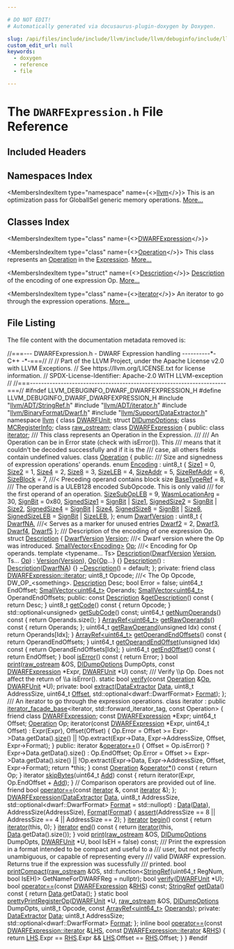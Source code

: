 ```yaml
---

# DO NOT EDIT!
# Automatically generated via docusaurus-plugin-doxygen by Doxygen.

slug: /api/files/include/include/llvm/include/llvm/debuginfo/include/llvm/debuginfo/dwarf/dwarfexpression-h
custom_edit_url: null
keywords:
  - doxygen
  - reference
  - file

---
```





# The `DWARFExpression.h` File Reference

<DoxygenPage pluginConfig={pluginConfig}>



## Included Headers

<IncludesList>
<IncludesListItem
  filePath="llvm/ADT/StringRef.h"
  permalink="/docs/api/files/include/include/llvm/include/llvm/adt/stringref-h"
  isLocal="true" />
<IncludesListItem
  filePath="llvm/ADT/iterator.h"
  permalink="/docs/api/files/include/include/llvm/include/llvm/adt/iterator-h"
  isLocal="true" />
<IncludesListItem
  filePath="llvm/BinaryFormat/Dwarf.h"
  permalink="/docs/api/files/include/include/llvm/include/llvm/binaryformat/dwarf-h"
  isLocal="true" />
<IncludesListItem
  filePath="llvm/Support/DataExtractor.h"
  permalink="/docs/api/files/include/include/llvm/include/llvm/support/dataextractor-h"
  isLocal="true" />
</IncludesList>

## Namespaces Index

<MembersIndex>

<MembersIndexItem
  type="namespace"
  name={<><a href="/docs/api/namespaces/llvm">llvm</a></>}>
This is an optimization pass for GlobalISel generic memory operations. <a href="/docs/api/namespaces/llvm/#details">More...</a>
</MembersIndexItem>

</MembersIndex>

## Classes Index

<MembersIndex>

<MembersIndexItem
  type="class"
  name={<><a href="/docs/api/classes/llvm/dwarfexpression-1">DWARFExpression</a></>}>
</MembersIndexItem>

<MembersIndexItem
  type="class"
  name={<><a href="/docs/api/classes/llvm/dwarfexpression/operation">Operation</a></>}>
This class represents an <a href="/docs/api/classes/llvm/dwarfexpression/operation">Operation</a> in the <a href="/docs/api/classes/llvm/expression">Expression</a>. <a href="/docs/api/classes/llvm/dwarfexpression/operation/#details">More...</a>
</MembersIndexItem>

<MembersIndexItem
  type="struct"
  name={<><a href="/docs/api/structs/llvm/dwarfexpression/operation/description">Description</a></>}>
<a href="/docs/api/structs/llvm/dwarfexpression/operation/description">Description</a> of the encoding of one expression Op. <a href="/docs/api/structs/llvm/dwarfexpression/operation/description/#details">More...</a>
</MembersIndexItem>

<MembersIndexItem
  type="class"
  name={<><a href="/docs/api/classes/llvm/dwarfexpression/iterator">iterator</a></>}>
An iterator to go through the expression operations. <a href="/docs/api/classes/llvm/dwarfexpression/iterator/#details">More...</a>
</MembersIndexItem>

</MembersIndex>


## File Listing

The file content with the documentation metadata removed is:

<ProgramListing>

<Link id="l00001" /><CodeLine lineNumber="1"><Highlight kind="comment">//===--- DWARFExpression.h - DWARF Expression handling ----------&#42;- C++ -&#42;-===//</Highlight><Highlight kind="normal"></Highlight></CodeLine>
<Link id="l00002" /><CodeLine lineNumber="2"><Highlight kind="normal"></Highlight><Highlight kind="comment">//</Highlight><Highlight kind="normal"></Highlight></CodeLine>
<Link id="l00003" /><CodeLine lineNumber="3"><Highlight kind="normal"></Highlight><Highlight kind="comment">// Part of the LLVM Project, under the Apache License v2.0 with LLVM Exceptions.</Highlight><Highlight kind="normal"></Highlight></CodeLine>
<Link id="l00004" /><CodeLine lineNumber="4"><Highlight kind="normal"></Highlight><Highlight kind="comment">// See https://llvm.org/LICENSE.txt for license information.</Highlight><Highlight kind="normal"></Highlight></CodeLine>
<Link id="l00005" /><CodeLine lineNumber="5"><Highlight kind="normal"></Highlight><Highlight kind="comment">// SPDX-License-Identifier: Apache-2.0 WITH LLVM-exception</Highlight><Highlight kind="normal"></Highlight></CodeLine>
<Link id="l00006" /><CodeLine lineNumber="6"><Highlight kind="normal"></Highlight><Highlight kind="comment">//</Highlight><Highlight kind="normal"></Highlight></CodeLine>
<Link id="l00007" /><CodeLine lineNumber="7"><Highlight kind="normal"></Highlight><Highlight kind="comment">//===----------------------------------------------------------------------===//</Highlight><Highlight kind="normal"></Highlight></CodeLine>
<Link id="l00008" /><CodeLine lineNumber="8"><Highlight kind="normal"></Highlight></CodeLine>
<Link id="l00009" /><CodeLine lineNumber="9"><Highlight kind="normal"></Highlight><Highlight kind="preprocessor">#ifndef LLVM&#95;DEBUGINFO&#95;DWARF&#95;DWARFEXPRESSION&#95;H</Highlight><Highlight kind="normal"></Highlight></CodeLine>
<Link id="l00010" /><CodeLine lineNumber="10"><Highlight kind="normal"></Highlight><Highlight kind="preprocessor">#define LLVM&#95;DEBUGINFO&#95;DWARF&#95;DWARFEXPRESSION&#95;H</Highlight><Highlight kind="normal"></Highlight></CodeLine>
<Link id="l00011" /><CodeLine lineNumber="11"><Highlight kind="normal"></Highlight></CodeLine>
<Link id="l00012" /><CodeLine lineNumber="12"><Highlight kind="normal"></Highlight><Highlight kind="preprocessor">#include &quot;<a href="/docs/api/files/include/include/llvm/include/llvm/adt/stringref-h">llvm/ADT/StringRef.h</a>&quot;</Highlight><Highlight kind="normal"></Highlight></CodeLine>
<Link id="l00013" /><CodeLine lineNumber="13"><Highlight kind="normal"></Highlight><Highlight kind="preprocessor">#include &quot;<a href="/docs/api/files/include/include/llvm/include/llvm/adt/iterator-h">llvm/ADT/iterator.h</a>&quot;</Highlight><Highlight kind="normal"></Highlight></CodeLine>
<Link id="l00014" /><CodeLine lineNumber="14"><Highlight kind="normal"></Highlight><Highlight kind="preprocessor">#include &quot;<a href="/docs/api/files/include/include/llvm/include/llvm/binaryformat/dwarf-h">llvm/BinaryFormat/Dwarf.h</a>&quot;</Highlight><Highlight kind="normal"></Highlight></CodeLine>
<Link id="l00015" /><CodeLine lineNumber="15"><Highlight kind="normal"></Highlight><Highlight kind="preprocessor">#include &quot;<a href="/docs/api/files/include/include/llvm/include/llvm/support/dataextractor-h">llvm/Support/DataExtractor.h</a>&quot;</Highlight><Highlight kind="normal"></Highlight></CodeLine>
<Link id="l00016" /><CodeLine lineNumber="16"><Highlight kind="normal"></Highlight></CodeLine>
<Link id="l00017" /><CodeLine lineNumber="17"><Highlight kind="normal"></Highlight><Highlight kind="keyword">namespace </Highlight><Highlight kind="normal"><a href="/docs/api/namespaces/llvm">llvm</a> &#123;</Highlight></CodeLine>
<Link id="l00018" /><CodeLine lineNumber="18"><Highlight kind="normal"></Highlight><Highlight kind="keyword">class </Highlight><Highlight kind="normal"><a href="/docs/api/classes/llvm/dwarfunit-1">DWARFUnit</a>;</Highlight></CodeLine>
<Link id="l00019" /><CodeLine lineNumber="19"><Highlight kind="normal"></Highlight><Highlight kind="keyword">struct </Highlight><Highlight kind="normal"><a href="/docs/api/structs/llvm/didumpoptions">DIDumpOptions</a>;</Highlight></CodeLine>
<Link id="l00020" /><CodeLine lineNumber="20"><Highlight kind="normal"></Highlight><Highlight kind="keyword">class </Highlight><Highlight kind="normal"><a href="/docs/api/classes/llvm/mcregisterinfo">MCRegisterInfo</a>;</Highlight></CodeLine>
<Link id="l00021" /><CodeLine lineNumber="21"><Highlight kind="normal"></Highlight><Highlight kind="keyword">class </Highlight><Highlight kind="normal"><a href="/docs/api/classes/llvm/raw-ostream">raw&#95;ostream</a>;</Highlight></CodeLine>
<Link id="l00022" /><CodeLine lineNumber="22"><Highlight kind="normal"></Highlight></CodeLine>
<Link id="l00023" /><CodeLine lineNumber="23" lineLink="/docs/api/classes/llvm/dwarfexpression-1"><Highlight kind="normal"></Highlight><Highlight kind="keyword">class </Highlight><Highlight kind="normal"><a href="/docs/api/classes/llvm/dwarfexpression-1/#ab1da4c7677c71f2ea59e6c08a9530649">DWARFExpression</a> &#123;</Highlight></CodeLine>
<Link id="l00024" /><CodeLine lineNumber="24"><Highlight kind="normal"></Highlight><Highlight kind="keyword">public</Highlight><Highlight kind="normal">:</Highlight></CodeLine>
<Link id="l00025" /><CodeLine lineNumber="25"><Highlight kind="normal">  </Highlight><Highlight kind="keyword">class </Highlight><Highlight kind="normal"><a href="/docs/api/classes/llvm/dwarfexpression/iterator">iterator</a>;</Highlight></CodeLine>
<Link id="l00026" /><CodeLine lineNumber="26"><Highlight kind="normal"></Highlight><Highlight kind="comment"></Highlight></CodeLine>
<Link id="l00027" /><CodeLine lineNumber="27"><Highlight kind="comment">  /// This class represents an Operation in the Expression.</Highlight></CodeLine>
<Link id="l00028" /><CodeLine lineNumber="28"><Highlight kind="comment">  ///</Highlight></CodeLine>
<Link id="l00029" /><CodeLine lineNumber="29"><Highlight kind="comment">  /// An Operation can be in Error state (check with isError()). This</Highlight></CodeLine>
<Link id="l00030" /><CodeLine lineNumber="30"><Highlight kind="comment">  /// means that it couldn&#39;t be decoded successfully and if it is the</Highlight></CodeLine>
<Link id="l00031" /><CodeLine lineNumber="31"><Highlight kind="comment">  /// case, all others fields contain undefined values.</Highlight><Highlight kind="normal"></Highlight></CodeLine>
<Link id="l00032" /><CodeLine lineNumber="32" lineLink="/docs/api/classes/llvm/dwarfexpression/operation"><Highlight kind="normal">  </Highlight><Highlight kind="keyword">class </Highlight><Highlight kind="normal"><a href="/docs/api/classes/llvm/dwarfexpression/operation">Operation</a> &#123;</Highlight></CodeLine>
<Link id="l00033" /><CodeLine lineNumber="33"><Highlight kind="normal">  </Highlight><Highlight kind="keyword">public</Highlight><Highlight kind="normal">:</Highlight><Highlight kind="comment"></Highlight></CodeLine>
<Link id="l00034" /><CodeLine lineNumber="34"><Highlight kind="comment">    /// Size and signedness of expression operations&#39; operands.</Highlight><Highlight kind="normal"></Highlight></CodeLine>
<Link id="l00035" /><CodeLine lineNumber="35" lineLink="/docs/api/classes/llvm/dwarfexpression/operation/#a8f965a4aa6c5f05ac1b790daf7835212"><Highlight kind="normal">    </Highlight><Highlight kind="keyword">enum</Highlight><Highlight kind="normal"> <a href="/docs/api/classes/llvm/dwarfexpression/operation/#a8f965a4aa6c5f05ac1b790daf7835212">Encoding</a> : uint8&#95;t &#123;</Highlight></CodeLine>
<Link id="l00036" /><CodeLine lineNumber="36" lineLink="/docs/api/classes/llvm/dwarfexpression/operation/#a8f965a4aa6c5f05ac1b790daf7835212af3830bdf6a6fda33841de6599e974ced"><Highlight kind="normal">      <a href="/docs/api/classes/llvm/dwarfexpression/operation/#a8f965a4aa6c5f05ac1b790daf7835212af3830bdf6a6fda33841de6599e974ced">Size1</a> = 0,</Highlight></CodeLine>
<Link id="l00037" /><CodeLine lineNumber="37" lineLink="/docs/api/classes/llvm/dwarfexpression/operation/#a8f965a4aa6c5f05ac1b790daf7835212a0e840b6280705f0208bd34514c34e5e4"><Highlight kind="normal">      <a href="/docs/api/classes/llvm/dwarfexpression/operation/#a8f965a4aa6c5f05ac1b790daf7835212a0e840b6280705f0208bd34514c34e5e4">Size2</a> = 1,</Highlight></CodeLine>
<Link id="l00038" /><CodeLine lineNumber="38" lineLink="/docs/api/classes/llvm/dwarfexpression/operation/#a8f965a4aa6c5f05ac1b790daf7835212af42a0f5274d0ad0e7391aaaf968efb50"><Highlight kind="normal">      <a href="/docs/api/classes/llvm/dwarfexpression/operation/#a8f965a4aa6c5f05ac1b790daf7835212af42a0f5274d0ad0e7391aaaf968efb50">Size4</a> = 2,</Highlight></CodeLine>
<Link id="l00039" /><CodeLine lineNumber="39" lineLink="/docs/api/classes/llvm/dwarfexpression/operation/#a8f965a4aa6c5f05ac1b790daf7835212a4fc6d7a9ff4ad84686b1f220ffefe2ef"><Highlight kind="normal">      <a href="/docs/api/classes/llvm/dwarfexpression/operation/#a8f965a4aa6c5f05ac1b790daf7835212a4fc6d7a9ff4ad84686b1f220ffefe2ef">Size8</a> = 3,</Highlight></CodeLine>
<Link id="l00040" /><CodeLine lineNumber="40" lineLink="/docs/api/classes/llvm/dwarfexpression/operation/#a8f965a4aa6c5f05ac1b790daf7835212aa98794e3f341784d5ff17290cdd32ea5"><Highlight kind="normal">      <a href="/docs/api/classes/llvm/dwarfexpression/operation/#a8f965a4aa6c5f05ac1b790daf7835212aa98794e3f341784d5ff17290cdd32ea5">SizeLEB</a> = 4,</Highlight></CodeLine>
<Link id="l00041" /><CodeLine lineNumber="41" lineLink="/docs/api/classes/llvm/dwarfexpression/operation/#a8f965a4aa6c5f05ac1b790daf7835212a990b7c4f4bd4820a5325ee7dcddc4763"><Highlight kind="normal">      <a href="/docs/api/classes/llvm/dwarfexpression/operation/#a8f965a4aa6c5f05ac1b790daf7835212a990b7c4f4bd4820a5325ee7dcddc4763">SizeAddr</a> = 5,</Highlight></CodeLine>
<Link id="l00042" /><CodeLine lineNumber="42" lineLink="/docs/api/classes/llvm/dwarfexpression/operation/#a8f965a4aa6c5f05ac1b790daf7835212a8528bbd574f06855be37866533de01d6"><Highlight kind="normal">      <a href="/docs/api/classes/llvm/dwarfexpression/operation/#a8f965a4aa6c5f05ac1b790daf7835212a8528bbd574f06855be37866533de01d6">SizeRefAddr</a> = 6,</Highlight></CodeLine>
<Link id="l00043" /><CodeLine lineNumber="43" lineLink="/docs/api/classes/llvm/dwarfexpression/operation/#a8f965a4aa6c5f05ac1b790daf7835212a877bac601867c985506cbf6f30cdd209"><Highlight kind="normal">      <a href="/docs/api/classes/llvm/dwarfexpression/operation/#a8f965a4aa6c5f05ac1b790daf7835212a877bac601867c985506cbf6f30cdd209">SizeBlock</a> = 7, </Highlight><Highlight kind="comment">///&lt; Preceding operand contains block size</Highlight><Highlight kind="normal"></Highlight></CodeLine>
<Link id="l00044" /><CodeLine lineNumber="44" lineLink="/docs/api/classes/llvm/dwarfexpression/operation/#a8f965a4aa6c5f05ac1b790daf7835212a10c68018ca1e7d09e9777cba09326ac1"><Highlight kind="normal">      <a href="/docs/api/classes/llvm/dwarfexpression/operation/#a8f965a4aa6c5f05ac1b790daf7835212a10c68018ca1e7d09e9777cba09326ac1">BaseTypeRef</a> = 8,</Highlight><Highlight kind="comment"></Highlight></CodeLine>
<Link id="l00045" /><CodeLine lineNumber="45"><Highlight kind="comment">      /// The operand is a ULEB128 encoded SubOpcode. This is only valid</Highlight></CodeLine>
<Link id="l00046" /><CodeLine lineNumber="46"><Highlight kind="comment">      /// for the first operand of an operation.</Highlight><Highlight kind="normal"></Highlight></CodeLine>
<Link id="l00047" /><CodeLine lineNumber="47" lineLink="/docs/api/classes/llvm/dwarfexpression/operation/#a8f965a4aa6c5f05ac1b790daf7835212a6ea2b8307d1f37c2144048e698e5e860"><Highlight kind="normal">      <a href="/docs/api/classes/llvm/dwarfexpression/operation/#a8f965a4aa6c5f05ac1b790daf7835212a6ea2b8307d1f37c2144048e698e5e860">SizeSubOpLEB</a> = 9,</Highlight></CodeLine>
<Link id="l00048" /><CodeLine lineNumber="48" lineLink="/docs/api/classes/llvm/dwarfexpression/operation/#a8f965a4aa6c5f05ac1b790daf7835212a6dcbaccc7f65c53223f151e7765397bb"><Highlight kind="normal">      <a href="/docs/api/classes/llvm/dwarfexpression/operation/#a8f965a4aa6c5f05ac1b790daf7835212a6dcbaccc7f65c53223f151e7765397bb">WasmLocationArg</a> = 30,</Highlight></CodeLine>
<Link id="l00049" /><CodeLine lineNumber="49" lineLink="/docs/api/classes/llvm/dwarfexpression/operation/#a8f965a4aa6c5f05ac1b790daf7835212a58b928ac1bd9bca3d95bfc45974ee6c1"><Highlight kind="normal">      <a href="/docs/api/classes/llvm/dwarfexpression/operation/#a8f965a4aa6c5f05ac1b790daf7835212a58b928ac1bd9bca3d95bfc45974ee6c1">SignBit</a> = 0x80,</Highlight></CodeLine>
<Link id="l00050" /><CodeLine lineNumber="50" lineLink="/docs/api/classes/llvm/dwarfexpression/operation/#a8f965a4aa6c5f05ac1b790daf7835212a90fdfbe497b60daccb6fd082ed9084d2"><Highlight kind="normal">      <a href="/docs/api/classes/llvm/dwarfexpression/operation/#a8f965a4aa6c5f05ac1b790daf7835212a90fdfbe497b60daccb6fd082ed9084d2">SignedSize1</a> = <a href="/docs/api/classes/llvm/dwarfexpression/operation/#a8f965a4aa6c5f05ac1b790daf7835212a58b928ac1bd9bca3d95bfc45974ee6c1">SignBit</a> | <a href="/docs/api/classes/llvm/dwarfexpression/operation/#a8f965a4aa6c5f05ac1b790daf7835212af3830bdf6a6fda33841de6599e974ced">Size1</a>,</Highlight></CodeLine>
<Link id="l00051" /><CodeLine lineNumber="51" lineLink="/docs/api/classes/llvm/dwarfexpression/operation/#a8f965a4aa6c5f05ac1b790daf7835212a35f7f2edce5f8b9ccbae315948e90aa4"><Highlight kind="normal">      <a href="/docs/api/classes/llvm/dwarfexpression/operation/#a8f965a4aa6c5f05ac1b790daf7835212a35f7f2edce5f8b9ccbae315948e90aa4">SignedSize2</a> = <a href="/docs/api/classes/llvm/dwarfexpression/operation/#a8f965a4aa6c5f05ac1b790daf7835212a58b928ac1bd9bca3d95bfc45974ee6c1">SignBit</a> | <a href="/docs/api/classes/llvm/dwarfexpression/operation/#a8f965a4aa6c5f05ac1b790daf7835212a0e840b6280705f0208bd34514c34e5e4">Size2</a>,</Highlight></CodeLine>
<Link id="l00052" /><CodeLine lineNumber="52" lineLink="/docs/api/classes/llvm/dwarfexpression/operation/#a8f965a4aa6c5f05ac1b790daf7835212a91c315c3ff316c656cb060902319fb81"><Highlight kind="normal">      <a href="/docs/api/classes/llvm/dwarfexpression/operation/#a8f965a4aa6c5f05ac1b790daf7835212a91c315c3ff316c656cb060902319fb81">SignedSize4</a> = <a href="/docs/api/classes/llvm/dwarfexpression/operation/#a8f965a4aa6c5f05ac1b790daf7835212a58b928ac1bd9bca3d95bfc45974ee6c1">SignBit</a> | <a href="/docs/api/classes/llvm/dwarfexpression/operation/#a8f965a4aa6c5f05ac1b790daf7835212af42a0f5274d0ad0e7391aaaf968efb50">Size4</a>,</Highlight></CodeLine>
<Link id="l00053" /><CodeLine lineNumber="53" lineLink="/docs/api/classes/llvm/dwarfexpression/operation/#a8f965a4aa6c5f05ac1b790daf7835212aac098eeebf715d56a5f6b79f98a771e9"><Highlight kind="normal">      <a href="/docs/api/classes/llvm/dwarfexpression/operation/#a8f965a4aa6c5f05ac1b790daf7835212aac098eeebf715d56a5f6b79f98a771e9">SignedSize8</a> = <a href="/docs/api/classes/llvm/dwarfexpression/operation/#a8f965a4aa6c5f05ac1b790daf7835212a58b928ac1bd9bca3d95bfc45974ee6c1">SignBit</a> | <a href="/docs/api/classes/llvm/dwarfexpression/operation/#a8f965a4aa6c5f05ac1b790daf7835212a4fc6d7a9ff4ad84686b1f220ffefe2ef">Size8</a>,</Highlight></CodeLine>
<Link id="l00054" /><CodeLine lineNumber="54" lineLink="/docs/api/classes/llvm/dwarfexpression/operation/#a8f965a4aa6c5f05ac1b790daf7835212aed037a79fdb68d403d081ace1279a4e5"><Highlight kind="normal">      <a href="/docs/api/classes/llvm/dwarfexpression/operation/#a8f965a4aa6c5f05ac1b790daf7835212aed037a79fdb68d403d081ace1279a4e5">SignedSizeLEB</a> = <a href="/docs/api/classes/llvm/dwarfexpression/operation/#a8f965a4aa6c5f05ac1b790daf7835212a58b928ac1bd9bca3d95bfc45974ee6c1">SignBit</a> | <a href="/docs/api/classes/llvm/dwarfexpression/operation/#a8f965a4aa6c5f05ac1b790daf7835212aa98794e3f341784d5ff17290cdd32ea5">SizeLEB</a>,</Highlight></CodeLine>
<Link id="l00055" /><CodeLine lineNumber="55"><Highlight kind="normal">    &#125;;</Highlight></CodeLine>
<Link id="l00056" /><CodeLine lineNumber="56"><Highlight kind="normal"></Highlight></CodeLine>
<Link id="l00057" /><CodeLine lineNumber="57" lineLink="/docs/api/classes/llvm/dwarfexpression/operation/#a30b6fa3d07e5f5a923ae7940af8f47d8"><Highlight kind="normal">    </Highlight><Highlight kind="keyword">enum</Highlight><Highlight kind="normal"> <a href="/docs/api/classes/llvm/dwarfexpression/operation/#a30b6fa3d07e5f5a923ae7940af8f47d8">DwarfVersion</a> : uint8&#95;t &#123;</Highlight></CodeLine>
<Link id="l00058" /><CodeLine lineNumber="58" lineLink="/docs/api/classes/llvm/dwarfexpression/operation/#a30b6fa3d07e5f5a923ae7940af8f47d8af8a0c947c4c33cbb8c550271cc2f2f8a"><Highlight kind="normal">      <a href="/docs/api/classes/llvm/dwarfexpression/operation/#a30b6fa3d07e5f5a923ae7940af8f47d8af8a0c947c4c33cbb8c550271cc2f2f8a">DwarfNA</a>, </Highlight><Highlight kind="comment">///&lt; Serves as a marker for unused entries</Highlight><Highlight kind="normal"></Highlight></CodeLine>
<Link id="l00059" /><CodeLine lineNumber="59" lineLink="/docs/api/classes/llvm/dwarfexpression/operation/#a30b6fa3d07e5f5a923ae7940af8f47d8a26a8174bf296f37566747d4ff240b03c"><Highlight kind="normal">      <a href="/docs/api/classes/llvm/dwarfexpression/operation/#a30b6fa3d07e5f5a923ae7940af8f47d8a26a8174bf296f37566747d4ff240b03c">Dwarf2</a> = 2,</Highlight></CodeLine>
<Link id="l00060" /><CodeLine lineNumber="60" lineLink="/docs/api/classes/llvm/dwarfexpression/operation/#a30b6fa3d07e5f5a923ae7940af8f47d8a32d99aa4a5bd3b06a368b11492209ba0"><Highlight kind="normal">      <a href="/docs/api/classes/llvm/dwarfexpression/operation/#a30b6fa3d07e5f5a923ae7940af8f47d8a32d99aa4a5bd3b06a368b11492209ba0">Dwarf3</a>,</Highlight></CodeLine>
<Link id="l00061" /><CodeLine lineNumber="61" lineLink="/docs/api/classes/llvm/dwarfexpression/operation/#a30b6fa3d07e5f5a923ae7940af8f47d8a58cccd0bbb5b7c83136f07738a451362"><Highlight kind="normal">      <a href="/docs/api/classes/llvm/dwarfexpression/operation/#a30b6fa3d07e5f5a923ae7940af8f47d8a58cccd0bbb5b7c83136f07738a451362">Dwarf4</a>,</Highlight></CodeLine>
<Link id="l00062" /><CodeLine lineNumber="62" lineLink="/docs/api/classes/llvm/dwarfexpression/operation/#a30b6fa3d07e5f5a923ae7940af8f47d8a1caf5d261f8c97b5b927c949fffa127d"><Highlight kind="normal">      <a href="/docs/api/classes/llvm/dwarfexpression/operation/#a30b6fa3d07e5f5a923ae7940af8f47d8a1caf5d261f8c97b5b927c949fffa127d">Dwarf5</a></Highlight></CodeLine>
<Link id="l00063" /><CodeLine lineNumber="63"><Highlight kind="normal">    &#125;;</Highlight></CodeLine>
<Link id="l00064" /><CodeLine lineNumber="64"><Highlight kind="normal"></Highlight><Highlight kind="comment"></Highlight></CodeLine>
<Link id="l00065" /><CodeLine lineNumber="65"><Highlight kind="comment">    /// Description of the encoding of one expression Op.</Highlight><Highlight kind="normal"></Highlight></CodeLine>
<Link id="l00066" /><CodeLine lineNumber="66" lineLink="/docs/api/structs/llvm/dwarfexpression/operation/description"><Highlight kind="normal">    </Highlight><Highlight kind="keyword">struct </Highlight><Highlight kind="normal"><a href="/docs/api/structs/llvm/dwarfexpression/operation/description/#a372a397de7da6e9cf8e19dd30611822d">Description</a> &#123;</Highlight></CodeLine>
<Link id="l00067" /><CodeLine lineNumber="67" lineLink="/docs/api/structs/llvm/dwarfexpression/operation/description/#aae9456e230a4383a90be5632032e0656"><Highlight kind="normal">      <a href="/docs/api/classes/llvm/dwarfexpression/operation/#a30b6fa3d07e5f5a923ae7940af8f47d8">DwarfVersion</a> <a href="/docs/api/structs/llvm/dwarfexpression/operation/description/#aae9456e230a4383a90be5632032e0656">Version</a>; </Highlight><Highlight kind="comment">///&lt; Dwarf version where the Op was introduced.</Highlight><Highlight kind="normal"></Highlight></CodeLine>
<Link id="l00068" /><CodeLine lineNumber="68" lineLink="/docs/api/structs/llvm/dwarfexpression/operation/description/#ad302807e297903ca58a66594f22568e1"><Highlight kind="normal">      <a href="/docs/api/classes/llvm/smallvector">SmallVector&lt;Encoding&gt;</a> <a href="/docs/api/structs/llvm/dwarfexpression/operation/description/#ad302807e297903ca58a66594f22568e1">Op</a>; </Highlight><Highlight kind="comment">///&lt; Encoding for Op operands.</Highlight><Highlight kind="normal"></Highlight></CodeLine>
<Link id="l00069" /><CodeLine lineNumber="69"><Highlight kind="normal"></Highlight></CodeLine>
<Link id="l00070" /><CodeLine lineNumber="70"><Highlight kind="normal">      </Highlight><Highlight kind="keyword">template</Highlight><Highlight kind="normal"> &lt;</Highlight><Highlight kind="keyword">typename</Highlight><Highlight kind="normal">... Ts&gt;</Highlight></CodeLine>
<Link id="l00071" /><CodeLine lineNumber="71" lineLink="/docs/api/structs/llvm/dwarfexpression/operation/description/#a372a397de7da6e9cf8e19dd30611822d"><Highlight kind="normal">      <a href="/docs/api/structs/llvm/dwarfexpression/operation/description/#a372a397de7da6e9cf8e19dd30611822d">Description</a>(<a href="/docs/api/classes/llvm/dwarfexpression/operation/#a30b6fa3d07e5f5a923ae7940af8f47d8">DwarfVersion</a> <a href="/docs/api/structs/llvm/dwarfexpression/operation/description/#aae9456e230a4383a90be5632032e0656">Version</a>, Ts... <a href="/docs/api/structs/llvm/dwarfexpression/operation/description/#ad302807e297903ca58a66594f22568e1">Op</a>)</Highlight></CodeLine>
<Link id="l00072" /><CodeLine lineNumber="72"><Highlight kind="normal">          : <a href="/docs/api/structs/llvm/dwarfexpression/operation/description/#aae9456e230a4383a90be5632032e0656">Version</a>(<a href="/docs/api/structs/llvm/dwarfexpression/operation/description/#aae9456e230a4383a90be5632032e0656">Version</a>), <a href="/docs/api/structs/llvm/dwarfexpression/operation/description/#ad302807e297903ca58a66594f22568e1">Op</a>&#123;<a href="/docs/api/structs/llvm/dwarfexpression/operation/description/#ad302807e297903ca58a66594f22568e1">Op</a>...&#125; &#123;&#125;</Highlight></CodeLine>
<Link id="l00073" /><CodeLine lineNumber="73" lineLink="/docs/api/structs/llvm/dwarfexpression/operation/description/#a0275fd9b44189bb81ccf380f6f4e7085"><Highlight kind="normal">      <a href="/docs/api/structs/llvm/dwarfexpression/operation/description/#a0275fd9b44189bb81ccf380f6f4e7085">Description</a>() : <a href="/docs/api/structs/llvm/dwarfexpression/operation/description/#a372a397de7da6e9cf8e19dd30611822d">Description</a>(<a href="/docs/api/classes/llvm/dwarfexpression/operation/#a30b6fa3d07e5f5a923ae7940af8f47d8af8a0c947c4c33cbb8c550271cc2f2f8a">DwarfNA</a>) &#123;&#125;</Highlight></CodeLine>
<Link id="l00074" /><CodeLine lineNumber="74" lineLink="/docs/api/structs/llvm/dwarfexpression/operation/description/#afc8c7f3dd86211417ac6385ffebdd0ea"><Highlight kind="normal">      <a href="/docs/api/structs/llvm/dwarfexpression/operation/description/#afc8c7f3dd86211417ac6385ffebdd0ea">~Description</a>() = </Highlight><Highlight kind="keywordflow">default</Highlight><Highlight kind="normal">;</Highlight></CodeLine>
<Link id="l00075" /><CodeLine lineNumber="75"><Highlight kind="normal">    &#125;;</Highlight></CodeLine>
<Link id="l00076" /><CodeLine lineNumber="76"><Highlight kind="normal"></Highlight></CodeLine>
<Link id="l00077" /><CodeLine lineNumber="77"><Highlight kind="normal">  </Highlight><Highlight kind="keyword">private</Highlight><Highlight kind="normal">:</Highlight></CodeLine>
<Link id="l00078" /><CodeLine lineNumber="78" lineLink="/docs/api/classes/llvm/dwarfexpression/operation/#a435d4b740ae6675dbcc2ee68820d56be"><Highlight kind="normal">    </Highlight><Highlight kind="keyword">friend</Highlight><Highlight kind="normal"> </Highlight><Highlight kind="keyword">class </Highlight><Highlight kind="normal"><a href="/docs/api/classes/llvm/dwarfexpression/iterator">DWARFExpression::iterator</a>;</Highlight></CodeLine>
<Link id="l00079" /><CodeLine lineNumber="79"><Highlight kind="normal">    uint8&#95;t Opcode; </Highlight><Highlight kind="comment">///&lt; The Op Opcode, DW&#95;OP&#95;&lt;something&gt;.</Highlight><Highlight kind="normal"></Highlight></CodeLine>
<Link id="l00080" /><CodeLine lineNumber="80"><Highlight kind="normal">    <a href="/docs/api/structs/llvm/dwarfexpression/operation/description">Description</a> Desc;</Highlight></CodeLine>
<Link id="l00081" /><CodeLine lineNumber="81"><Highlight kind="normal">    </Highlight><Highlight kind="keywordtype">bool</Highlight><Highlight kind="normal"> Error = </Highlight><Highlight kind="keyword">false</Highlight><Highlight kind="normal">;</Highlight></CodeLine>
<Link id="l00082" /><CodeLine lineNumber="82"><Highlight kind="normal">    uint64&#95;t EndOffset;</Highlight></CodeLine>
<Link id="l00083" /><CodeLine lineNumber="83"><Highlight kind="normal">    <a href="/docs/api/classes/llvm/smallvector">SmallVector&lt;uint64&#95;t&gt;</a> Operands;</Highlight></CodeLine>
<Link id="l00084" /><CodeLine lineNumber="84"><Highlight kind="normal">    <a href="/docs/api/classes/llvm/smallvector">SmallVector&lt;uint64&#95;t&gt;</a> OperandEndOffsets;</Highlight></CodeLine>
<Link id="l00085" /><CodeLine lineNumber="85"><Highlight kind="normal"></Highlight></CodeLine>
<Link id="l00086" /><CodeLine lineNumber="86"><Highlight kind="normal">  </Highlight><Highlight kind="keyword">public</Highlight><Highlight kind="normal">:</Highlight></CodeLine>
<Link id="l00087" /><CodeLine lineNumber="87" lineLink="/docs/api/classes/llvm/dwarfexpression/operation/#ab1a5073b8ed01551e6e6d7158e98bf72"><Highlight kind="normal">    </Highlight><Highlight kind="keyword">const</Highlight><Highlight kind="normal"> <a href="/docs/api/structs/llvm/dwarfexpression/operation/description">Description</a> &amp;<a href="/docs/api/classes/llvm/dwarfexpression/operation/#ab1a5073b8ed01551e6e6d7158e98bf72">getDescription</a>()</Highlight><Highlight kind="keyword"> const </Highlight><Highlight kind="normal">&#123; </Highlight><Highlight kind="keywordflow">return</Highlight><Highlight kind="normal"> Desc; &#125;</Highlight></CodeLine>
<Link id="l00088" /><CodeLine lineNumber="88" lineLink="/docs/api/classes/llvm/dwarfexpression/operation/#a288d5ff07a51a34d26c76a56f7d6004b"><Highlight kind="normal">    uint8&#95;t <a href="/docs/api/classes/llvm/dwarfexpression/operation/#a288d5ff07a51a34d26c76a56f7d6004b">getCode</a>()</Highlight><Highlight kind="keyword"> const </Highlight><Highlight kind="normal">&#123; </Highlight><Highlight kind="keywordflow">return</Highlight><Highlight kind="normal"> Opcode; &#125;</Highlight></CodeLine>
<Link id="l00089" /><CodeLine lineNumber="89"><Highlight kind="normal">    std::optional&lt;unsigned&gt; <a href="/docs/api/classes/llvm/dwarfexpression/operation/#a0f10a4e01a3c52c49889dab7016d7b79">getSubCode</a>() </Highlight><Highlight kind="keyword">const</Highlight><Highlight kind="normal">;</Highlight></CodeLine>
<Link id="l00090" /><CodeLine lineNumber="90" lineLink="/docs/api/classes/llvm/dwarfexpression/operation/#a663d5e8085015fda24216c33615fac33"><Highlight kind="normal">    uint64&#95;t <a href="/docs/api/classes/llvm/dwarfexpression/operation/#a663d5e8085015fda24216c33615fac33">getNumOperands</a>()</Highlight><Highlight kind="keyword"> const </Highlight><Highlight kind="normal">&#123; </Highlight><Highlight kind="keywordflow">return</Highlight><Highlight kind="normal"> Operands.size(); &#125;</Highlight></CodeLine>
<Link id="l00091" /><CodeLine lineNumber="91" lineLink="/docs/api/classes/llvm/dwarfexpression/operation/#a8b88cc734c06f9947e43aff4b9749c15"><Highlight kind="normal">    <a href="/docs/api/classes/llvm/arrayref">ArrayRef&lt;uint64&#95;t&gt;</a> <a href="/docs/api/classes/llvm/dwarfexpression/operation/#a8b88cc734c06f9947e43aff4b9749c15">getRawOperands</a>()</Highlight><Highlight kind="keyword"> const </Highlight><Highlight kind="normal">&#123; </Highlight><Highlight kind="keywordflow">return</Highlight><Highlight kind="normal"> Operands; &#125;;</Highlight></CodeLine>
<Link id="l00092" /><CodeLine lineNumber="92" lineLink="/docs/api/classes/llvm/dwarfexpression/operation/#ad4f3288a733b18d5b546b5f475d8796c"><Highlight kind="normal">    uint64&#95;t <a href="/docs/api/classes/llvm/dwarfexpression/operation/#ad4f3288a733b18d5b546b5f475d8796c">getRawOperand</a>(</Highlight><Highlight kind="keywordtype">unsigned</Highlight><Highlight kind="normal"> Idx)</Highlight><Highlight kind="keyword"> const </Highlight><Highlight kind="normal">&#123; </Highlight><Highlight kind="keywordflow">return</Highlight><Highlight kind="normal"> Operands&#91;Idx&#93;; &#125;</Highlight></CodeLine>
<Link id="l00093" /><CodeLine lineNumber="93" lineLink="/docs/api/classes/llvm/dwarfexpression/operation/#aba8552067f684fce2d48af7d4e38b46a"><Highlight kind="normal">    <a href="/docs/api/classes/llvm/arrayref">ArrayRef&lt;uint64&#95;t&gt;</a> <a href="/docs/api/classes/llvm/dwarfexpression/operation/#aba8552067f684fce2d48af7d4e38b46a">getOperandEndOffsets</a>()</Highlight><Highlight kind="keyword"> const </Highlight><Highlight kind="normal">&#123;</Highlight></CodeLine>
<Link id="l00094" /><CodeLine lineNumber="94"><Highlight kind="normal">      </Highlight><Highlight kind="keywordflow">return</Highlight><Highlight kind="normal"> OperandEndOffsets;</Highlight></CodeLine>
<Link id="l00095" /><CodeLine lineNumber="95"><Highlight kind="normal">    &#125;</Highlight></CodeLine>
<Link id="l00096" /><CodeLine lineNumber="96" lineLink="/docs/api/classes/llvm/dwarfexpression/operation/#ac3003e68b6b3b31501f5c65852103e6f"><Highlight kind="normal">    uint64&#95;t <a href="/docs/api/classes/llvm/dwarfexpression/operation/#ac3003e68b6b3b31501f5c65852103e6f">getOperandEndOffset</a>(</Highlight><Highlight kind="keywordtype">unsigned</Highlight><Highlight kind="normal"> Idx)</Highlight><Highlight kind="keyword"> const </Highlight><Highlight kind="normal">&#123;</Highlight></CodeLine>
<Link id="l00097" /><CodeLine lineNumber="97"><Highlight kind="normal">      </Highlight><Highlight kind="keywordflow">return</Highlight><Highlight kind="normal"> OperandEndOffsets&#91;Idx&#93;;</Highlight></CodeLine>
<Link id="l00098" /><CodeLine lineNumber="98"><Highlight kind="normal">    &#125;</Highlight></CodeLine>
<Link id="l00099" /><CodeLine lineNumber="99" lineLink="/docs/api/classes/llvm/dwarfexpression/operation/#a7b4586cb71825987f2c1f16f3b4dad1e"><Highlight kind="normal">    uint64&#95;t <a href="/docs/api/classes/llvm/dwarfexpression/operation/#a7b4586cb71825987f2c1f16f3b4dad1e">getEndOffset</a>()</Highlight><Highlight kind="keyword"> const </Highlight><Highlight kind="normal">&#123; </Highlight><Highlight kind="keywordflow">return</Highlight><Highlight kind="normal"> EndOffset; &#125;</Highlight></CodeLine>
<Link id="l00100" /><CodeLine lineNumber="100" lineLink="/docs/api/classes/llvm/dwarfexpression/operation/#ab09f35ca6cd360908e1493ff26081c63"><Highlight kind="normal">    </Highlight><Highlight kind="keywordtype">bool</Highlight><Highlight kind="normal"> <a href="/docs/api/classes/llvm/dwarfexpression/operation/#ab09f35ca6cd360908e1493ff26081c63">isError</a>()</Highlight><Highlight kind="keyword"> const </Highlight><Highlight kind="normal">&#123; </Highlight><Highlight kind="keywordflow">return</Highlight><Highlight kind="normal"> Error; &#125;</Highlight></CodeLine>
<Link id="l00101" /><CodeLine lineNumber="101"><Highlight kind="normal">    </Highlight><Highlight kind="keywordtype">bool</Highlight><Highlight kind="normal"> <a href="/docs/api/classes/llvm/dwarfexpression/operation/#a776144ebd87427d17aaade268a4c1c6e">print</a>(<a href="/docs/api/classes/llvm/raw-ostream">raw&#95;ostream</a> &amp;OS, <a href="/docs/api/structs/llvm/didumpoptions">DIDumpOptions</a> DumpOpts,</Highlight></CodeLine>
<Link id="l00102" /><CodeLine lineNumber="102"><Highlight kind="normal">               </Highlight><Highlight kind="keyword">const</Highlight><Highlight kind="normal"> <a href="/docs/api/classes/llvm/dwarfexpression-1/#ab1da4c7677c71f2ea59e6c08a9530649">DWARFExpression</a> &#42;Expr, <a href="/docs/api/classes/llvm/dwarfunit-1">DWARFUnit</a> &#42;U) </Highlight><Highlight kind="keyword">const</Highlight><Highlight kind="normal">;</Highlight></CodeLine>
<Link id="l00103" /><CodeLine lineNumber="103"><Highlight kind="normal"></Highlight><Highlight kind="comment"></Highlight></CodeLine>
<Link id="l00104" /><CodeLine lineNumber="104"><Highlight kind="comment">    /// Verify \\p Op. Does not affect the return of \\a isError().</Highlight><Highlight kind="normal"></Highlight></CodeLine>
<Link id="l00105" /><CodeLine lineNumber="105"><Highlight kind="normal">    </Highlight><Highlight kind="keyword">static</Highlight><Highlight kind="normal"> </Highlight><Highlight kind="keywordtype">bool</Highlight><Highlight kind="normal"> <a href="/docs/api/files/lib/lib/target/lib/target/powerpc/ppcctrloopsverify-cpp/#a593cc2f204f7b2edc16ee222c37c3196">verify</a>(</Highlight><Highlight kind="keyword">const</Highlight><Highlight kind="normal"> <a href="/docs/api/classes/llvm/dwarfexpression/operation">Operation</a> &amp;<a href="/docs/api/namespaces/llvm/#ab471937b9a227e70c7fe8bd9604014d6">Op</a>, <a href="/docs/api/classes/llvm/dwarfunit-1">DWARFUnit</a> &#42;U);</Highlight></CodeLine>
<Link id="l00106" /><CodeLine lineNumber="106"><Highlight kind="normal"></Highlight></CodeLine>
<Link id="l00107" /><CodeLine lineNumber="107"><Highlight kind="normal">  </Highlight><Highlight kind="keyword">private</Highlight><Highlight kind="normal">:</Highlight></CodeLine>
<Link id="l00108" /><CodeLine lineNumber="108"><Highlight kind="normal">    </Highlight><Highlight kind="keywordtype">bool</Highlight><Highlight kind="normal"> <a href="/docs/api/files/lib/lib/transforms/lib/transforms/ipo/loopextractor-cpp/#a84dff14934298a71113ab11312c243f6">extract</a>(<a href="/docs/api/classes/llvm/dataextractor">DataExtractor</a> <a href="/docs/api/namespaces/llvm/#aa20539e89704d20b98b97e9c3feac934">Data</a>, uint8&#95;t AddressSize, uint64&#95;t <a href="/docs/api/namespaces/llvm/#a05f5b9a11bdcc5feba62899f95dcf878a3134224cba2545bc57954d3b072aebb4">Offset</a>,</Highlight></CodeLine>
<Link id="l00109" /><CodeLine lineNumber="109"><Highlight kind="normal">                 std::optional&lt;dwarf::DwarfFormat&gt; <a href="/docs/api/namespaces/llvm/#ab7530cd22b8952cb41774507dd40c6f3a520d0db389f362bf79ef56ca0af3dcab">Format</a>);</Highlight></CodeLine>
<Link id="l00110" /><CodeLine lineNumber="110"><Highlight kind="normal">  &#125;;</Highlight></CodeLine>
<Link id="l00111" /><CodeLine lineNumber="111"><Highlight kind="normal"></Highlight><Highlight kind="comment"></Highlight></CodeLine>
<Link id="l00112" /><CodeLine lineNumber="112"><Highlight kind="comment">  /// An iterator to go through the expression operations.</Highlight><Highlight kind="normal"></Highlight></CodeLine>
<Link id="l00113" /><CodeLine lineNumber="113" lineLink="/docs/api/classes/llvm/dwarfexpression/iterator"><Highlight kind="normal">  </Highlight><Highlight kind="keyword">class </Highlight><Highlight kind="normal">iterator</Highlight></CodeLine>
<Link id="l00114" /><CodeLine lineNumber="114"><Highlight kind="normal">      : </Highlight><Highlight kind="keyword">public</Highlight><Highlight kind="normal"> <a href="/docs/api/classes/llvm/iterator-facade-base">iterator&#95;facade&#95;base</a>&lt;iterator, std::forward&#95;iterator&#95;tag,</Highlight></CodeLine>
<Link id="l00115" /><CodeLine lineNumber="115"><Highlight kind="normal">                                    const Operation&gt; &#123;</Highlight></CodeLine>
<Link id="l00116" /><CodeLine lineNumber="116" lineLink="/docs/api/classes/llvm/dwarfexpression/iterator/#a40b421f7abb569b411f5112814d25148"><Highlight kind="normal">    </Highlight><Highlight kind="keyword">friend</Highlight><Highlight kind="normal"> </Highlight><Highlight kind="keyword">class </Highlight><Highlight kind="normal"><a href="/docs/api/classes/llvm/dwarfexpression/iterator/#a40b421f7abb569b411f5112814d25148">DWARFExpression</a>;</Highlight></CodeLine>
<Link id="l00117" /><CodeLine lineNumber="117"><Highlight kind="normal">    </Highlight><Highlight kind="keyword">const</Highlight><Highlight kind="normal"> <a href="/docs/api/classes/llvm/dwarfexpression/iterator/#a40b421f7abb569b411f5112814d25148">DWARFExpression</a> &#42;Expr;</Highlight></CodeLine>
<Link id="l00118" /><CodeLine lineNumber="118"><Highlight kind="normal">    uint64&#95;t Offset;</Highlight></CodeLine>
<Link id="l00119" /><CodeLine lineNumber="119"><Highlight kind="normal">    <a href="/docs/api/classes/llvm/dwarfexpression/operation">Operation</a> Op;</Highlight></CodeLine>
<Link id="l00120" /><CodeLine lineNumber="120"><Highlight kind="normal">    iterator(</Highlight><Highlight kind="keyword">const</Highlight><Highlight kind="normal"> <a href="/docs/api/classes/llvm/dwarfexpression/iterator/#a40b421f7abb569b411f5112814d25148">DWARFExpression</a> &#42;Expr, uint64&#95;t Offset)</Highlight></CodeLine>
<Link id="l00121" /><CodeLine lineNumber="121"><Highlight kind="normal">        : Expr(Expr), Offset(Offset) &#123;</Highlight></CodeLine>
<Link id="l00122" /><CodeLine lineNumber="122"><Highlight kind="normal">      Op.Error =</Highlight></CodeLine>
<Link id="l00123" /><CodeLine lineNumber="123"><Highlight kind="normal">          Offset &gt;= Expr-&gt;Data.getData().<a href="/docs/api/files/lib/lib/target/lib/target/nvptx/nvvmreflect-cpp/#ac934769d93af95250952646a3829df4c">size</a>() ||</Highlight></CodeLine>
<Link id="l00124" /><CodeLine lineNumber="124"><Highlight kind="normal">          !Op.extract(Expr-&gt;Data, Expr-&gt;AddressSize, Offset, Expr-&gt;Format);</Highlight></CodeLine>
<Link id="l00125" /><CodeLine lineNumber="125"><Highlight kind="normal">    &#125;</Highlight></CodeLine>
<Link id="l00126" /><CodeLine lineNumber="126"><Highlight kind="normal"></Highlight></CodeLine>
<Link id="l00127" /><CodeLine lineNumber="127"><Highlight kind="normal">  </Highlight><Highlight kind="keyword">public</Highlight><Highlight kind="normal">:</Highlight></CodeLine>
<Link id="l00128" /><CodeLine lineNumber="128" lineLink="/docs/api/classes/llvm/dwarfexpression/iterator/#acedbc068a146c34b5a65c5a2edcddac5"><Highlight kind="normal">    iterator &amp;<a href="/docs/api/classes/llvm/dwarfexpression/iterator/#acedbc068a146c34b5a65c5a2edcddac5">operator++</a>() &#123;</Highlight></CodeLine>
<Link id="l00129" /><CodeLine lineNumber="129"><Highlight kind="normal">      Offset = Op.isError() ? Expr-&gt;Data.getData().size() : Op.EndOffset;</Highlight></CodeLine>
<Link id="l00130" /><CodeLine lineNumber="130"><Highlight kind="normal">      Op.Error =</Highlight></CodeLine>
<Link id="l00131" /><CodeLine lineNumber="131"><Highlight kind="normal">          Offset &gt;= Expr-&gt;Data.getData().size() ||</Highlight></CodeLine>
<Link id="l00132" /><CodeLine lineNumber="132"><Highlight kind="normal">          !Op.extract(Expr-&gt;Data, Expr-&gt;AddressSize, Offset, Expr-&gt;Format);</Highlight></CodeLine>
<Link id="l00133" /><CodeLine lineNumber="133"><Highlight kind="normal">      </Highlight><Highlight kind="keywordflow">return</Highlight><Highlight kind="normal"> &#42;</Highlight><Highlight kind="keyword">this</Highlight><Highlight kind="normal">;</Highlight></CodeLine>
<Link id="l00134" /><CodeLine lineNumber="134"><Highlight kind="normal">    &#125;</Highlight></CodeLine>
<Link id="l00135" /><CodeLine lineNumber="135"><Highlight kind="normal"></Highlight></CodeLine>
<Link id="l00136" /><CodeLine lineNumber="136" lineLink="/docs/api/classes/llvm/dwarfexpression/iterator/#a5482233802ac66a492c477df184bce92"><Highlight kind="normal">    </Highlight><Highlight kind="keyword">const</Highlight><Highlight kind="normal"> <a href="/docs/api/classes/llvm/dwarfexpression/operation">Operation</a> &amp;<a href="/docs/api/classes/llvm/dwarfexpression/iterator/#a5482233802ac66a492c477df184bce92">operator&#42;</a>()</Highlight><Highlight kind="keyword"> const </Highlight><Highlight kind="normal">&#123; </Highlight><Highlight kind="keywordflow">return</Highlight><Highlight kind="normal"> Op; &#125;</Highlight></CodeLine>
<Link id="l00137" /><CodeLine lineNumber="137"><Highlight kind="normal"></Highlight></CodeLine>
<Link id="l00138" /><CodeLine lineNumber="138" lineLink="/docs/api/classes/llvm/dwarfexpression/iterator/#ac8e084bfa2265fee615e280dc8fc6c11"><Highlight kind="normal">    iterator <a href="/docs/api/classes/llvm/dwarfexpression/iterator/#ac8e084bfa2265fee615e280dc8fc6c11">skipBytes</a>(uint64&#95;t <a href="/docs/api/namespaces/llvm/#aac36edd0f1ce976f0025c98e88d3830eaec211f7c20af43e742bf2570c3cb84f9">Add</a>)</Highlight><Highlight kind="keyword"> const </Highlight><Highlight kind="normal">&#123;</Highlight></CodeLine>
<Link id="l00139" /><CodeLine lineNumber="139"><Highlight kind="normal">      </Highlight><Highlight kind="keywordflow">return</Highlight><Highlight kind="normal"> iterator(Expr, Op.EndOffset + <a href="/docs/api/namespaces/llvm/#aac36edd0f1ce976f0025c98e88d3830eaec211f7c20af43e742bf2570c3cb84f9">Add</a>);</Highlight></CodeLine>
<Link id="l00140" /><CodeLine lineNumber="140"><Highlight kind="normal">    &#125;</Highlight></CodeLine>
<Link id="l00141" /><CodeLine lineNumber="141"><Highlight kind="normal"></Highlight></CodeLine>
<Link id="l00142" /><CodeLine lineNumber="142"><Highlight kind="normal">    </Highlight><Highlight kind="comment">// Comparison operators are provided out of line.</Highlight><Highlight kind="normal"></Highlight></CodeLine>
<Link id="l00143" /><CodeLine lineNumber="143"><Highlight kind="normal">    </Highlight><Highlight kind="keyword">friend</Highlight><Highlight kind="normal"> </Highlight><Highlight kind="keywordtype">bool</Highlight><Highlight kind="normal"> <a href="/docs/api/classes/llvm/dwarfexpression/iterator/#a3736d4c8de2877e9860bd71896ee1b89">operator==</a>(</Highlight><Highlight kind="keyword">const</Highlight><Highlight kind="normal"> <a href="/docs/api/classes/llvm/dwarfexpression/iterator">iterator</a> &amp;, </Highlight><Highlight kind="keyword">const</Highlight><Highlight kind="normal"> <a href="/docs/api/classes/llvm/dwarfexpression/iterator">iterator</a> &amp;);</Highlight></CodeLine>
<Link id="l00144" /><CodeLine lineNumber="144"><Highlight kind="normal">  &#125;;</Highlight></CodeLine>
<Link id="l00145" /><CodeLine lineNumber="145"><Highlight kind="normal"></Highlight></CodeLine>
<Link id="l00146" /><CodeLine lineNumber="146" lineLink="/docs/api/classes/llvm/dwarfexpression-1/#ab1da4c7677c71f2ea59e6c08a9530649"><Highlight kind="normal">  <a href="/docs/api/classes/llvm/dwarfexpression-1/#ab1da4c7677c71f2ea59e6c08a9530649">DWARFExpression</a>(<a href="/docs/api/classes/llvm/dataextractor">DataExtractor</a> <a href="/docs/api/namespaces/llvm/#aa20539e89704d20b98b97e9c3feac934">Data</a>, uint8&#95;t AddressSize,</Highlight></CodeLine>
<Link id="l00147" /><CodeLine lineNumber="147"><Highlight kind="normal">                  std::optional&lt;dwarf::DwarfFormat&gt; <a href="/docs/api/namespaces/llvm/#ab7530cd22b8952cb41774507dd40c6f3a520d0db389f362bf79ef56ca0af3dcab">Format</a> = std::nullopt)</Highlight></CodeLine>
<Link id="l00148" /><CodeLine lineNumber="148"><Highlight kind="normal">      : <a href="/docs/api/namespaces/llvm/#aa20539e89704d20b98b97e9c3feac934">Data</a>(<a href="/docs/api/namespaces/llvm/#aa20539e89704d20b98b97e9c3feac934">Data</a>), AddressSize(AddressSize), <a href="/docs/api/namespaces/llvm/#ab7530cd22b8952cb41774507dd40c6f3a520d0db389f362bf79ef56ca0af3dcab">Format</a>(<a href="/docs/api/namespaces/llvm/#ab7530cd22b8952cb41774507dd40c6f3a520d0db389f362bf79ef56ca0af3dcab">Format</a>) &#123;</Highlight></CodeLine>
<Link id="l00149" /><CodeLine lineNumber="149"><Highlight kind="normal">    <a href="/docs/api/files/lib/lib/target/lib/target/amdgpu/silowercontrolflow-cpp/#a4868c5d81c5ccc98c47aeab6244346a0">assert</a>(AddressSize == 8 || AddressSize == 4 || AddressSize == 2);</Highlight></CodeLine>
<Link id="l00150" /><CodeLine lineNumber="150"><Highlight kind="normal">  &#125;</Highlight></CodeLine>
<Link id="l00151" /><CodeLine lineNumber="151"><Highlight kind="normal"></Highlight></CodeLine>
<Link id="l00152" /><CodeLine lineNumber="152" lineLink="/docs/api/classes/llvm/dwarfexpression-1/#aaaa906e7447d4fa5b6b5adf6fefdb1c3"><Highlight kind="normal">  <a href="/docs/api/classes/llvm/dwarfexpression/iterator">iterator</a> <a href="/docs/api/classes/llvm/dwarfexpression-1/#aaaa906e7447d4fa5b6b5adf6fefdb1c3">begin</a>()</Highlight><Highlight kind="keyword"> const </Highlight><Highlight kind="normal">&#123; </Highlight><Highlight kind="keywordflow">return</Highlight><Highlight kind="normal"> <a href="/docs/api/classes/llvm/dwarfexpression/iterator">iterator</a>(</Highlight><Highlight kind="keyword">this</Highlight><Highlight kind="normal">, 0); &#125;</Highlight></CodeLine>
<Link id="l00153" /><CodeLine lineNumber="153" lineLink="/docs/api/classes/llvm/dwarfexpression-1/#a249b4ed19ed8ab2457457d9e1317c710"><Highlight kind="normal">  <a href="/docs/api/classes/llvm/dwarfexpression/iterator">iterator</a> <a href="/docs/api/classes/llvm/dwarfexpression-1/#a249b4ed19ed8ab2457457d9e1317c710">end</a>()</Highlight><Highlight kind="keyword"> const </Highlight><Highlight kind="normal">&#123; </Highlight><Highlight kind="keywordflow">return</Highlight><Highlight kind="normal"> <a href="/docs/api/classes/llvm/dwarfexpression/iterator">iterator</a>(</Highlight><Highlight kind="keyword">this</Highlight><Highlight kind="normal">, <a href="/docs/api/namespaces/llvm/#aa20539e89704d20b98b97e9c3feac934">Data</a>.getData().size()); &#125;</Highlight></CodeLine>
<Link id="l00154" /><CodeLine lineNumber="154"><Highlight kind="normal"></Highlight></CodeLine>
<Link id="l00155" /><CodeLine lineNumber="155"><Highlight kind="normal">  </Highlight><Highlight kind="keywordtype">void</Highlight><Highlight kind="normal"> <a href="/docs/api/classes/llvm/dwarfexpression-1/#acc23d591518160d5e67b43293906bc8a">print</a>(<a href="/docs/api/classes/llvm/raw-ostream">raw&#95;ostream</a> &amp;OS, <a href="/docs/api/structs/llvm/didumpoptions">DIDumpOptions</a> DumpOpts, <a href="/docs/api/classes/llvm/dwarfunit-1">DWARFUnit</a> &#42;U,</Highlight></CodeLine>
<Link id="l00156" /><CodeLine lineNumber="156"><Highlight kind="normal">             </Highlight><Highlight kind="keywordtype">bool</Highlight><Highlight kind="normal"> IsEH = </Highlight><Highlight kind="keyword">false</Highlight><Highlight kind="normal">) </Highlight><Highlight kind="keyword">const</Highlight><Highlight kind="normal">;</Highlight></CodeLine>
<Link id="l00157" /><CodeLine lineNumber="157"><Highlight kind="normal"></Highlight><Highlight kind="comment"></Highlight></CodeLine>
<Link id="l00158" /><CodeLine lineNumber="158"><Highlight kind="comment">  /// Print the expression in a format intended to be compact and useful to a</Highlight></CodeLine>
<Link id="l00159" /><CodeLine lineNumber="159"><Highlight kind="comment">  /// user, but not perfectly unambiguous, or capable of representing every</Highlight></CodeLine>
<Link id="l00160" /><CodeLine lineNumber="160"><Highlight kind="comment">  /// valid DWARF expression. Returns true if the expression was sucessfully</Highlight></CodeLine>
<Link id="l00161" /><CodeLine lineNumber="161"><Highlight kind="comment">  /// printed.</Highlight><Highlight kind="normal"></Highlight></CodeLine>
<Link id="l00162" /><CodeLine lineNumber="162"><Highlight kind="normal">  </Highlight><Highlight kind="keywordtype">bool</Highlight><Highlight kind="normal"> <a href="/docs/api/classes/llvm/dwarfexpression-1/#ab403f62d36aae3b407997debfef5404d">printCompact</a>(<a href="/docs/api/classes/llvm/raw-ostream">raw&#95;ostream</a> &amp;OS,</Highlight></CodeLine>
<Link id="l00163" /><CodeLine lineNumber="163"><Highlight kind="normal">                    std::function&lt;<a href="/docs/api/classes/llvm/stringref">StringRef</a>(uint64&#95;t RegNum, </Highlight><Highlight kind="keywordtype">bool</Highlight><Highlight kind="normal"> IsEH)&gt;</Highlight></CodeLine>
<Link id="l00164" /><CodeLine lineNumber="164"><Highlight kind="normal">                        GetNameForDWARFReg = </Highlight><Highlight kind="keyword">nullptr</Highlight><Highlight kind="normal">);</Highlight></CodeLine>
<Link id="l00165" /><CodeLine lineNumber="165"><Highlight kind="normal"></Highlight></CodeLine>
<Link id="l00166" /><CodeLine lineNumber="166"><Highlight kind="normal">  </Highlight><Highlight kind="keywordtype">bool</Highlight><Highlight kind="normal"> <a href="/docs/api/files/lib/lib/target/lib/target/powerpc/ppcctrloopsverify-cpp/#a593cc2f204f7b2edc16ee222c37c3196">verify</a>(<a href="/docs/api/classes/llvm/dwarfunit-1">DWARFUnit</a> &#42;U);</Highlight></CodeLine>
<Link id="l00167" /><CodeLine lineNumber="167"><Highlight kind="normal"></Highlight></CodeLine>
<Link id="l00168" /><CodeLine lineNumber="168"><Highlight kind="normal">  </Highlight><Highlight kind="keywordtype">bool</Highlight><Highlight kind="normal"> <a href="/docs/api/classes/llvm/dwarfexpression-1/#ac8df7d32c8cb16c06e7c3809abdfdb15">operator==</a>(</Highlight><Highlight kind="keyword">const</Highlight><Highlight kind="normal"> <a href="/docs/api/classes/llvm/dwarfexpression-1">DWARFExpression</a> &amp;<a href="/docs/api/files/lib/lib/target/lib/target/x86/x86partialreduction-cpp/#a87b8bfbbe9d8f7146d7f20a5fb42efd0">RHS</a>) </Highlight><Highlight kind="keyword">const</Highlight><Highlight kind="normal">;</Highlight></CodeLine>
<Link id="l00169" /><CodeLine lineNumber="169"><Highlight kind="normal"></Highlight></CodeLine>
<Link id="l00170" /><CodeLine lineNumber="170" lineLink="/docs/api/classes/llvm/dwarfexpression-1/#a362a8723f1604e41107b4f8c667a6d1e"><Highlight kind="normal">  <a href="/docs/api/classes/llvm/stringref">StringRef</a> <a href="/docs/api/classes/llvm/dwarfexpression-1/#a362a8723f1604e41107b4f8c667a6d1e">getData</a>()</Highlight><Highlight kind="keyword"> const </Highlight><Highlight kind="normal">&#123; </Highlight><Highlight kind="keywordflow">return</Highlight><Highlight kind="normal"> <a href="/docs/api/namespaces/llvm/#aa20539e89704d20b98b97e9c3feac934">Data</a>.getData(); &#125;</Highlight></CodeLine>
<Link id="l00171" /><CodeLine lineNumber="171"><Highlight kind="normal"></Highlight></CodeLine>
<Link id="l00172" /><CodeLine lineNumber="172"><Highlight kind="normal">  </Highlight><Highlight kind="keyword">static</Highlight><Highlight kind="normal"> </Highlight><Highlight kind="keywordtype">bool</Highlight><Highlight kind="normal"> <a href="/docs/api/classes/llvm/dwarfexpression-1/#aeb9094ce3f495cf3f81c2c7aa6a975f5">prettyPrintRegisterOp</a>(<a href="/docs/api/classes/llvm/dwarfunit-1">DWARFUnit</a> &#42;U, <a href="/docs/api/classes/llvm/raw-ostream">raw&#95;ostream</a> &amp;OS,</Highlight></CodeLine>
<Link id="l00173" /><CodeLine lineNumber="173"><Highlight kind="normal">                                    <a href="/docs/api/structs/llvm/didumpoptions">DIDumpOptions</a> DumpOpts, uint8&#95;t Opcode,</Highlight></CodeLine>
<Link id="l00174" /><CodeLine lineNumber="174"><Highlight kind="normal">                                    </Highlight><Highlight kind="keyword">const</Highlight><Highlight kind="normal"> <a href="/docs/api/classes/llvm/arrayref">ArrayRef&lt;uint64&#95;t&gt;</a> <a href="/docs/api/files/lib/lib/codegen/mirnamerpass-cpp/#a05e4be4ec3e2c3587dda0e376bb6822c">Operands</a>);</Highlight></CodeLine>
<Link id="l00175" /><CodeLine lineNumber="175"><Highlight kind="normal"></Highlight></CodeLine>
<Link id="l00176" /><CodeLine lineNumber="176"><Highlight kind="normal"></Highlight><Highlight kind="keyword">private</Highlight><Highlight kind="normal">:</Highlight></CodeLine>
<Link id="l00177" /><CodeLine lineNumber="177"><Highlight kind="normal">  <a href="/docs/api/classes/llvm/dataextractor">DataExtractor</a> <a href="/docs/api/namespaces/llvm/#aa20539e89704d20b98b97e9c3feac934">Data</a>;</Highlight></CodeLine>
<Link id="l00178" /><CodeLine lineNumber="178"><Highlight kind="normal">  uint8&#95;t AddressSize;</Highlight></CodeLine>
<Link id="l00179" /><CodeLine lineNumber="179"><Highlight kind="normal">  std::optional&lt;dwarf::DwarfFormat&gt; <a href="/docs/api/namespaces/llvm/#ab7530cd22b8952cb41774507dd40c6f3a520d0db389f362bf79ef56ca0af3dcab">Format</a>;</Highlight></CodeLine>
<Link id="l00180" /><CodeLine lineNumber="180"><Highlight kind="normal">&#125;;</Highlight></CodeLine>
<Link id="l00181" /><CodeLine lineNumber="181"><Highlight kind="normal"></Highlight></CodeLine>
<Link id="l00182" /><CodeLine lineNumber="182" lineLink="/docs/api/classes/llvm/dwarfexpression/iterator/#a3736d4c8de2877e9860bd71896ee1b89"><Highlight kind="normal"></Highlight><Highlight kind="keyword">inline</Highlight><Highlight kind="normal"> </Highlight><Highlight kind="keywordtype">bool</Highlight><Highlight kind="normal"> <a href="/docs/api/namespaces/llvm/#a4d812a2dd18aa186c164447e20e348e7">operator==</a>(</Highlight><Highlight kind="keyword">const</Highlight><Highlight kind="normal"> <a href="/docs/api/classes/llvm/dwarfexpression/iterator">DWARFExpression::iterator</a> &amp;<a href="/docs/api/files/lib/lib/target/lib/target/x86/x86partialreduction-cpp/#a9e1483f7215664a2315c53c3558d9a8d">LHS</a>,</Highlight></CodeLine>
<Link id="l00183" /><CodeLine lineNumber="183"><Highlight kind="normal">                       </Highlight><Highlight kind="keyword">const</Highlight><Highlight kind="normal"> <a href="/docs/api/classes/llvm/dwarfexpression/iterator">DWARFExpression::iterator</a> &amp;<a href="/docs/api/files/lib/lib/target/lib/target/x86/x86partialreduction-cpp/#a87b8bfbbe9d8f7146d7f20a5fb42efd0">RHS</a>) &#123;</Highlight></CodeLine>
<Link id="l00184" /><CodeLine lineNumber="184"><Highlight kind="normal">  </Highlight><Highlight kind="keywordflow">return</Highlight><Highlight kind="normal"> <a href="/docs/api/files/lib/lib/target/lib/target/x86/x86partialreduction-cpp/#a9e1483f7215664a2315c53c3558d9a8d">LHS</a>.Expr == <a href="/docs/api/files/lib/lib/target/lib/target/x86/x86partialreduction-cpp/#a87b8bfbbe9d8f7146d7f20a5fb42efd0">RHS</a>.Expr &amp;&amp; <a href="/docs/api/files/lib/lib/target/lib/target/x86/x86partialreduction-cpp/#a9e1483f7215664a2315c53c3558d9a8d">LHS</a>.Offset == <a href="/docs/api/files/lib/lib/target/lib/target/x86/x86partialreduction-cpp/#a87b8bfbbe9d8f7146d7f20a5fb42efd0">RHS</a>.Offset;</Highlight></CodeLine>
<Link id="l00185" /><CodeLine lineNumber="185"><Highlight kind="normal">&#125;</Highlight></CodeLine>
<Link id="l00186" /><CodeLine lineNumber="186"><Highlight kind="normal">&#125;</Highlight></CodeLine>
<Link id="l00187" /><CodeLine lineNumber="187"><Highlight kind="normal"></Highlight><Highlight kind="preprocessor">#endif</Highlight></CodeLine>

</ProgramListing>


</DoxygenPage>
